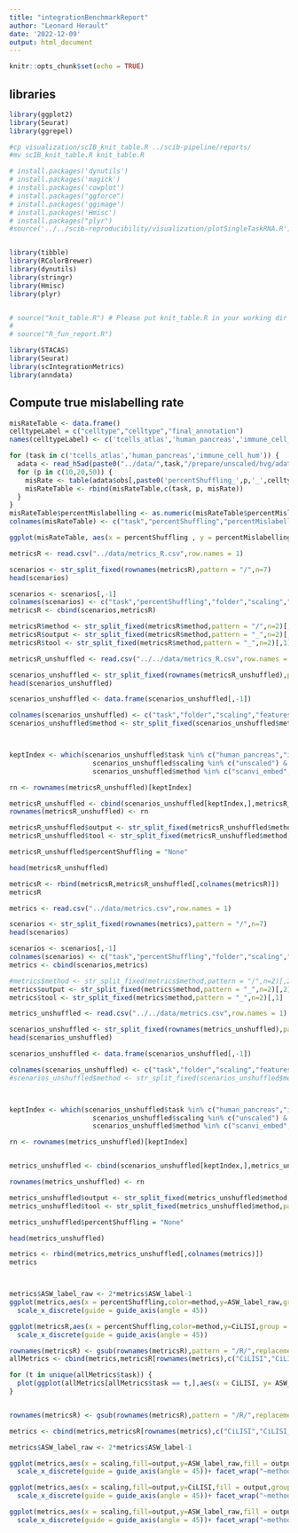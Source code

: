 ```yaml
---
title: "integrationBenchmarkReport"
author: "Leonard Herault"
date: '2022-12-09'
output: html_document
---
```


```r
knitr::opts_chunk$set(echo = TRUE)
```

## libraries

```r
library(ggplot2)
library(Seurat)
library(ggrepel)
```




```bash
#cp visualization/scIB_knit_table.R ../scib-pipeline/reports/
#mv scIB_knit_table.R knit_table.R
```

```r
# install.packages('dynutils')
# install.packages('magick')
# install.packages('cowplot')
# install.packages("ggforce")
# install.packages('ggimage')
# install.packages('Hmisc')
# install.packages("plyr")
#source('../../scib-reproducibility/visualization/plotSingleTaskRNA.R')


library(tibble)
library(RColorBrewer)
library(dynutils)
library(stringr)
library(Hmisc)
library(plyr)


# source("knit_table.R") # Please put knit_table.R in your working dir
# 
# source("R_fun_report.R")


```

```r
library(STACAS)
library(Seurat)
library(scIntegrationMetrics)
library(anndata)
```

## Compute true mislabelling rate
```r
misRateTable <- data.frame()
celltypeLabel = c("celltype","celltype","final_annotation")
names(celltypeLabel) <- c('tcells_atlas','human_pancreas','immune_cell_hum')

for (task in c('tcells_atlas','human_pancreas','immune_cell_hum')) {
  adata <- read_h5ad(paste0("../data/",task,"/prepare/unscaled/hvg/adata_pre.h5ad"))
  for (p in c(10,20,50)) {
    misRate <- table(adata$obs[,paste0('percentShuffling_',p,'_',celltypeLabel[task])] == adata$obs[,celltypeLabel[task]])[1]/length(adata$obs[,celltypeLabel[task]])
    misRateTable <- rbind(misRateTable,c(task, p, misRate))
  }
}
misRateTable$percentMislabelling <- as.numeric(misRateTable$percentMislabelling)
colnames(misRateTable) <- c("task","percentShuffling","percentMislabelling")

ggplot(misRateTable, aes(x = percentShuffling , y = percentMislabelling, fill = task)) + geom_bar(stat="identity", color="black", position=position_dodge())
```




```r
metricsR <- read.csv("../data/metrics_R.csv",row.names = 1)

scenarios <- str_split_fixed(rownames(metricsR),pattern = "/",n=7)
head(scenarios)

scenarios <- scenarios[,-1]
colnames(scenarios) <- c("task","percentShuffling","folder","scaling","features","method")
metricsR <- cbind(scenarios,metricsR)

metricsR$method <- str_split_fixed(metricsR$method,pattern = "/",n=2)[,2]
metricsR$output <- str_split_fixed(metricsR$method,pattern = "_",n=2)[,2]
metricsR$tool <- str_split_fixed(metricsR$method,pattern = "_",n=2)[,1]

metricsR_unshuffled <- read.csv("../../data/metrics_R.csv",row.names = 1)

scenarios_unshuffled <- str_split_fixed(rownames(metricsR_unshuffled),pattern = "/",n=6)
head(scenarios_unshuffled)

scenarios_unshuffled <- data.frame(scenarios_unshuffled[,-1])

colnames(scenarios_unshuffled) <- c("task","folder","scaling","features","method")
scenarios_unshuffled$method <- str_split_fixed(scenarios_unshuffled$method,pattern = "/",n=2)[,2]



keptIndex <- which(scenarios_unshuffled$task %in% c("human_pancreas","immune_cell_hum", "tcells_atlas") &
                     scenarios_unshuffled$scaling %in% c("unscaled") &
                     scenarios_unshuffled$method %in% c("scanvi_embed","scvi_embed","semiSupSTACAS_embed","STACAS_embed","scgen_full","unintegrated_full"))

rn <- rownames(metricsR_unshuffled)[keptIndex]

metricsR_unshuffled <- cbind(scenarios_unshuffled[keptIndex,],metricsR_unshuffled[keptIndex,])
rownames(metricsR_unshuffled) <- rn

metricsR_unshuffled$output <- str_split_fixed(metricsR_unshuffled$method,pattern = "_",n=2)[,2]
metricsR_unshuffled$tool <- str_split_fixed(metricsR_unshuffled$method,pattern = "_",n=2)[,1]

metricsR_unshuffled$percentShuffling = "None"

head(metricsR_unshuffled)

metricsR <- rbind(metricsR,metricsR_unshuffled[,colnames(metricsR)])
metricsR
```




```r
metrics <- read.csv("../data/metrics.csv",row.names = 1)

scenarios <- str_split_fixed(rownames(metrics),pattern = "/",n=7)
head(scenarios)

scenarios <- scenarios[,-1]
colnames(scenarios) <- c("task","percentShuffling","folder","scaling","features","method")
metrics <- cbind(scenarios,metrics)

#metrics$method <- str_split_fixed(metrics$method,pattern = "/",n=2)[,2]
metrics$output <- str_split_fixed(metrics$method,pattern = "_",n=2)[,2]
metrics$tool <- str_split_fixed(metrics$method,pattern = "_",n=2)[,1]

metrics_unshuffled <- read.csv("../../data/metrics.csv",row.names = 1)

scenarios_unshuffled <- str_split_fixed(rownames(metrics_unshuffled),pattern = "/",n=6)
head(scenarios_unshuffled)

scenarios_unshuffled <- data.frame(scenarios_unshuffled[,-1])

colnames(scenarios_unshuffled) <- c("task","folder","scaling","features","method")
#scenarios_unshuffled$method <- str_split_fixed(scenarios_unshuffled$method,pattern = "/",n=2)[,2]



keptIndex <- which(scenarios_unshuffled$task %in% c("human_pancreas","immune_cell_hum", "tcells_atlas") &
                     scenarios_unshuffled$scaling %in% c("unscaled") &
                     scenarios_unshuffled$method %in% c("scanvi_embed","scvi_embed","semiSupSTACAS_embed","STACAS_embed","scgen_full","unintegrated_full"))

rn <- rownames(metrics_unshuffled)[keptIndex]


metrics_unshuffled <- cbind(scenarios_unshuffled[keptIndex,],metrics_unshuffled[keptIndex,])

rownames(metrics_unshuffled) <- rn

metrics_unshuffled$output <- str_split_fixed(metrics_unshuffled$method,pattern = "_",n=2)[,2]
metrics_unshuffled$tool <- str_split_fixed(metrics_unshuffled$method,pattern = "_",n=2)[,1]

metrics_unshuffled$percentShuffling = "None"

head(metrics_unshuffled)

metrics <- rbind(metrics,metrics_unshuffled[,colnames(metrics)])
metrics




```

```r
metrics$ASW_label_raw <- 2*metrics$ASW_label-1
ggplot(metrics,aes(x = percentShuffling,color=method,y=ASW_label_raw,group = method)) +geom_point()+ geom_line() +  facet_wrap('~task') +
  scale_x_discrete(guide = guide_axis(angle = 45))
```
```r
ggplot(metricsR,aes(x = percentShuffling,color=method,y=CiLISI,group = method)) +geom_point()+ geom_line() +  facet_wrap('~task') +
  scale_x_discrete(guide = guide_axis(angle = 45))
```
```r
rownames(metricsR) <- gsub(rownames(metricsR),pattern = "/R/",replacement = "/")
allMetrics <- cbind(metrics,metricsR[rownames(metrics),c("CiLISI","CiLISI_means")])
```



```r

for (t in unique(allMetrics$task)) {
  plot(ggplot(allMetrics[allMetrics$task == t,],aes(x = CiLISI, y= ASW_label_raw, color = method, group = method)) +geom_point() + facet_wrap(c("task","percentShuffling"), ncol = 4))
}



```





```r
rownames(metricsR) <- gsub(rownames(metricsR),pattern = "/R/",replacement = "/")

metrics <- cbind(metrics,metricsR[rownames(metrics),c("CiLISI","CiLISI_means")])

metrics$ASW_label_raw <- 2*metrics$ASW_label-1
```

```r
ggplot(metrics,aes(x = scaling,fill=output,y=ASW_label_raw,fill = output,group = task,color = task)) +geom_point()+ geom_line() +
  scale_x_discrete(guide = guide_axis(angle = 45))+ facet_wrap("~method") 
```

```r
ggplot(metrics,aes(x = scaling,fill=output,y=CiLISI,fill = output,group = task,color = task)) +geom_point()+ geom_line() +
  scale_x_discrete(guide = guide_axis(angle = 45))+ facet_wrap("~method") 
```
```r
ggplot(metrics,aes(x = scaling,fill=output,y=ASW_label_raw,fill = output,group = task,color = task)) +geom_point()+ geom_line() +
  scale_x_discrete(guide = guide_axis(angle = 45))+ facet_wrap("~method") 
```


